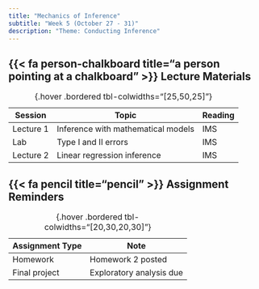 ```yaml
---
title: "Mechanics of Inference"
subtitle: "Week 5 (October 27 - 31)"
description: "Theme: Conducting Inference"
---
```


## {{< fa person-chalkboard title="a person pointing at a chalkboard" >}} Lecture Materials {#lecture-materials}

| Session | Topic  | Reading |
|---------|--------|---------|
| Lecture 1 | Inference with mathematical models | IMS |
| Lab | Type I and II errors | IMS |
| Lecture 2 | Linear regression inference | IMS |
: {.hover .bordered tbl-colwidths="[25,50,25]"} 

## {{< fa pencil title="pencil" >}} Assignment Reminders {#assignment-reminders}

| Assignment Type | Note                      |
|-----------------|---------------------------|
| Homework        | Homework 2 posted         |
| Final project   | Exploratory analysis due  |
: {.hover .bordered tbl-colwidths="[20,30,20,30]"} 

